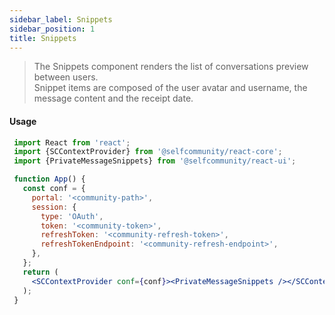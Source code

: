```yaml
---
sidebar_label: Snippets
sidebar_position: 1
title: Snippets
---
```


> The Snippets component renders the list of conversations preview between users.<br/>
Snippet items are composed of the user avatar and username, the message content and the receipt date.


<Logged><Snippets/></Logged>

#### Usage

```jsx
 import React from 'react';
 import {SCContextProvider} from '@selfcommunity/react-core';
 import {PrivateMessageSnippets} from '@selfcommunity/react-ui';

 function App() {
   const conf = {
     portal: '<community-path>',
     session: {
       type: 'OAuth',
       token: '<community-token>',
       refreshToken: '<community-refresh-token>',
       refreshTokenEndpoint: '<community-refresh-endpoint>',
     },
   };
   return (
     <SCContextProvider conf={conf}><PrivateMessageSnippets /></SCContextProvider>
   );
 }
```